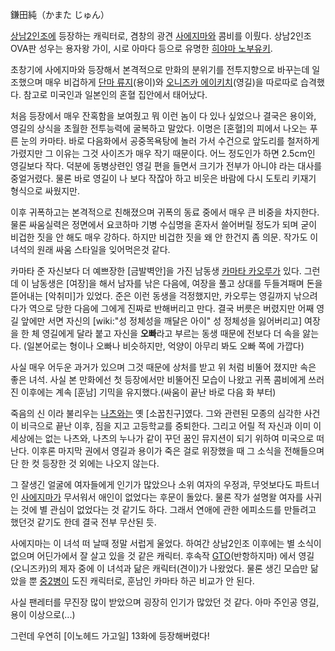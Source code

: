 鎌田純（かまた じゅん）

[[상남2인조]]에 등장하는 캐릭터로, 겸창의 광견 [[사에지마]]와 콤비를 이뤘다. 상남2인조 OVA판 성우는 용자왕 가이, 시로 아마다 등으로 유명한 [[히야마 노부유키]].

초창기에 사에지마와 등장해서 본격적으로 만화의 분위기를 전투지향으로 바꾸는데 일조했으며 매우 비겁하게 [[단마 류지]](용이)와 [[오니즈카 에이키치]](영길)을 따로따로 습격했다. 참고로 미국인과 일본인의 혼혈 집안에서 태어났다. 

처음 등장에서 매우 잔혹함을 보여줬고 뭐 이런 놈이 다 있나 싶었으나 결국은 용이와, 영길의 상식을 초월한 전투능력에 굴복하고 말았다. 이명은 [혼혈]의 피에서 나오는 푸른 눈의 카마타. 바로 다음화에서 공중목욕탕에 놀러 가서 수건으로 앞도리를 철저하게 가렸지만 그 이유는 그것 사이즈가 매우 작기 때문이다. 어느 정도인가 하면 2.5cm인 영길보다 작다. 덕분에 동병상련인 영길 편을 들면서 크기가 전부가 아니야 라는 대사를 중얼거렸다. 물론 바로 영길이 나 보다 작잖아 하고 비웃은 바람에 다시 도토리 키재기 형식으로 싸웠지만.

이후 귀폭하고는 본격적으로 친해졌으며 귀폭의 동료 중에서 매우 큰 비중을 차지한다. 물론 싸움실력은 정면에서 요코하마 기병 수십명을 혼자서 쓸어버릴 정도가 되며 굳이 비겁한 짓을 안 해도 매우 강하다. 하지만 비겁한 짓을 왜 안 한건지 좀 의문. 작가도 이 녀석의 원래 싸움 스타일을 잊어먹은것 같다.

카마타 준 자신보다 더 예쁘장한 [금발벽안]을 가진 남동생 [[카마타 카오루]]가 있다. 그런데 이 남동생은 [여장]을 해서 남자를 낚은 다음에, 여장을 풀고 상대를 두들겨패며 돈을 뜯어내는 [악취미]가 있었다. 준은 이런 동생을 걱정했지만, 카오루는 영길까지 낚으려다가 역으로 당한 다음에 그에게 진짜로 반해버리고 만다. 결국 버릇은 버렸지만 어째 영길 앞에만 서면 자신의 [wiki:"성 정체성을 깨달은 아이" 성 정체성을 잃어버리고] 여장을 한 체 영길에게 달라 붙고 자신을 '''오빠'''라고 부르는 동생 때문에 전보다 더 속을 앓는다. (일본어로는 형이나 오빠나 비슷하지만, 억양이 아무리 봐도 오빠 쪽에 가깝다)

사실 매우 어두운 과거가 있으며 그것 때문에 상처를 받고 위 처럼 비뚤어 졌지만 속은 좋은 녀석. 사실 본 만화에선 첫 등장에서만 비뚤어진 모습이 나왔고 귀폭 콤비에게 쓰러진 이후에는 계속 [훈남] 기믹을 유지했다.(싸움이 끝난 바로 다음 화 부터) 

죽음의 신 이라 불리우는 [[나츠]]와는 옛 [소꿉친구]였다. 그와 관련된 모종의 심각한 사건이 비극으로 끝난 이후, 짐을 지고 고등학교를 중퇴한다. 그리고 어릴 적 자신과 이미 이 세상에는 없는 나츠와, 나츠의 누나가 같이 꾸던 꿈인 뮤지션이 되기 위하여 미국으로 떠난다. 이후론 마지막 권에서 영길과 용이가 죽은 걸로 위장했을 때 그 소식을 전해들으며 단 한 컷 등장한 것 외에는 나오지 않는다. 

그 잘생긴 얼굴에 여자들에게 인기가 많았으나 소위 여자의 우정과, 무엇보다도 파트너인 [[사에지마]]가 무서워서 애인이 없었다는 후문이 돌았다. 물론 작가 설명왈 여자를 사귀는 것에 별 관심이 없었다는 것 같기도 하다. 그래서 연애에 관한 에피소드를 만들려고 했던것 같기도 한데 결국 전부 무산된 듯.

사에지마는 이 녀석 떠 날때 정말 서럽게 울었다. 하여간 상남2인조 이후에는 별 소식이 없으며 어딘가에서 잘 살고 있을 것 같은 캐릭터. 후속작 [[GTO]](반항하지마) 에서 영길(오니즈카)의 제자 중에 이 녀석과 닮은 캐릭터(견이)가 나왔었다. 물론 생긴 모습만 닮았을 뿐 [[중2병]]이 도진 캐릭터로, 훈남인 카마타 하곤 비교가 안 된다.

사실 팬레터를 무진장 많이 받았으며 굉장히 인기가 많았던 것 같다. 아마 주인공 영길, 용이 이상으로(...)

그런데 우연히 [이노헤드 가고일] 13화에 등장해버렸다!

